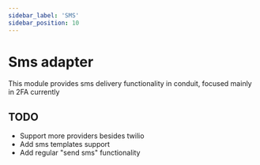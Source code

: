 ```yaml
---
sidebar_label: 'SMS'
sidebar_position: 10
---
```


# Sms adapter

This module provides sms delivery functionality in conduit, focused mainly in 2FA currently

## TODO

- Support more providers besides twilio
- Add sms templates support
- Add regular "send sms" functionality

